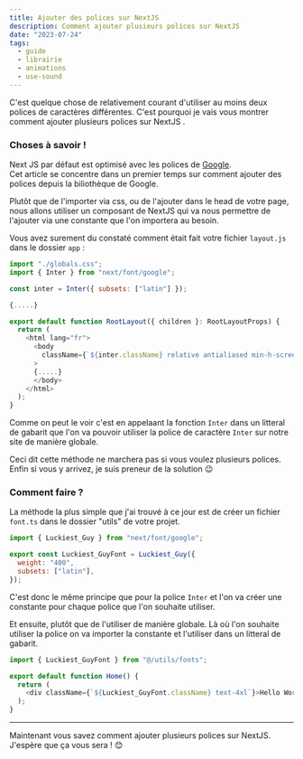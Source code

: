 ```yaml
---
title: Ajouter des polices sur NextJS
description: Comment ajouter plusieurs polices sur NextJS
date: "2023-07-24"
tags:
  - guide
  - librairie
  - animations
  - use-sound
---
```


C'est quelque chose de relativement courant d'utiliser au moins deux polices de caractères différentes. C'est pourquoi je vais vous montrer comment ajouter plusieurs polices sur NextJS <UnderlineVagueSvg text='très simplement'/>.

### Choses à savoir !

Next JS par défaut est optimisé avec les polices de [Google](https://fonts.google.com/).  
Cet article se concentre dans un premier temps sur comment ajouter des polices depuis la biliothèque de Google.

Plutôt que de l'importer via css, ou de l'ajouter dans le head de votre page, nous allons utiliser un composant de NextJS qui va nous permettre de l'ajouter via une constante que l'on importera au besoin.

Vous avez surement du constaté comment était fait votre fichier `layout.js` dans le dossier `app` :

```js
import "./globals.css";
import { Inter } from "next/font/google";

const inter = Inter({ subsets: ["latin"] });

{.....}

export default function RootLayout({ children }: RootLayoutProps) {
  return (
    <html lang="fr">
      <body
        className={`${inter.className} relative antialiased min-h-screen bg-white dark:bg-[#1B1A21] text-slate-900 dark:text-slate-50 `}
      >
      {.....}
      </body>
    </html>
  );
}
```

Comme on peut le voir c'est en appelaant la fonction `Inter` dans un litteral de gabarit que l'on va pouvoir utiliser la police de caractère `Inter` sur notre site de manière globale.

Ceci dit cette méthode ne marchera pas si vous voulez plusieurs polices.
Enfin si vous y arrivez, je suis preneur de la solution 😉

### Comment faire ?

La méthode la plus simple que j'ai trouvé à ce jour est de créer un fichier `font.ts` dans le dossier "utils" de votre projet.

```js
import { Luckiest_Guy } from "next/font/google";

export const Luckiest_GuyFont = Luckiest_Guy({
  weight: "400",
  subsets: ["latin"],
});
```

C'est donc le même principe que pour la police `Inter` et l'on va créer une constante pour chaque police que l'on souhaite utiliser.

Et ensuite, plutôt que de l'utiliser de manière globale.
Là où l'on souhaite utiliser la police on va importer la constante et l'utiliser dans un litteral de gabarit.

```js
import { Luckiest_GuyFont } from "@/utils/fonts";

export default function Home() {
  return (
    <div className={`${Luckiest_GuyFont.className} text-4xl`}>Hello World</div>
  );
}
```

<hr />

<CircleText
  text="Bravo"
  className="text-xl scale-125 w-full mx-auto text-center"
/>

Maintenant vous savez comment ajouter plusieurs polices sur NextJS.  
J'espère que ça vous sera <RedLine text='utile'/> ! 😊
